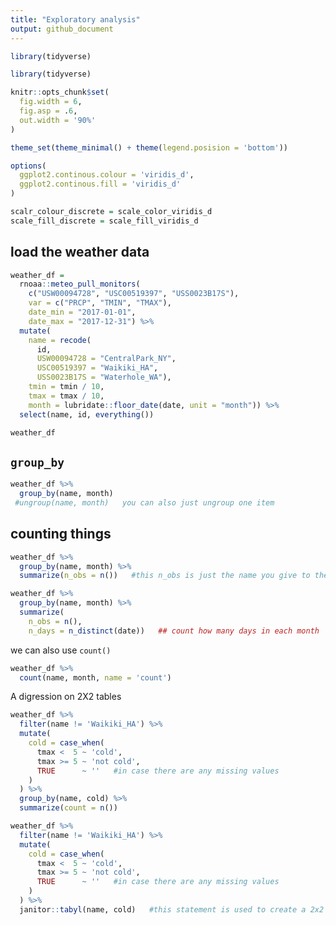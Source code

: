```yaml
---
title: "Exploratory analysis"
output: github_document
---
```


```r
library(tidyverse)
```


```r
library(tidyverse)

knitr::opts_chunk$set(
  fig.width = 6,
  fig.asp = .6,
  out.width = '90%'
)

theme_set(theme_minimal() + theme(legend.posision = 'bottom'))

options(
  ggplot2.continous.colour = 'viridis_d',
  ggplot2.continous.fill = 'viridis_d'
)

scalr_colour_discrete = scale_color_viridis_d
scale_fill_discrete = scale_fill_viridis_d
```

## load the weather data

```r
weather_df =  
  rnoaa::meteo_pull_monitors(
    c("USW00094728", "USC00519397", "USS0023B17S"),
    var = c("PRCP", "TMIN", "TMAX"), 
    date_min = "2017-01-01",
    date_max = "2017-12-31") %>%
  mutate(
    name = recode(
      id, 
      USW00094728 = "CentralPark_NY", 
      USC00519397 = "Waikiki_HA",
      USS0023B17S = "Waterhole_WA"),
    tmin = tmin / 10,
    tmax = tmax / 10,
    month = lubridate::floor_date(date, unit = "month")) %>%
  select(name, id, everything())

weather_df
```

## `group_by`

```r
weather_df %>% 
  group_by(name, month)
 #ungroup(name, month)   you can also just ungroup one item
```

## counting things

```r
weather_df %>% 
  group_by(name, month) %>% 
  summarize(n_obs = n())   #this n_obs is just the name you give to the variable
```

```r
weather_df %>% 
  group_by(name, month) %>% 
  summarize(
    n_obs = n(),
    n_days = n_distinct(date))   ## count how many days in each month
```

we can also use `count()`

```r
weather_df %>% 
  count(name, month, name = 'count')
```

A digression on 2X2 tables

```r
weather_df %>% 
  filter(name != 'Waikiki_HA') %>% 
  mutate(
    cold = case_when(
      tmax <  5 ~ 'cold',
      tmax >= 5 ~ 'not cold',
      TRUE      ~ ''   #in case there are any missing values
    )
  ) %>% 
  group_by(name, cold) %>% 
  summarize(count = n())
```

```r
weather_df %>% 
  filter(name != 'Waikiki_HA') %>% 
  mutate(
    cold = case_when(
      tmax <  5 ~ 'cold',
      tmax >= 5 ~ 'not cold',
      TRUE      ~ ''   #in case there are any missing values
    )
  ) %>% 
  janitor::tabyl(name, cold)   #this statement is used to create a 2x2 table.
```
